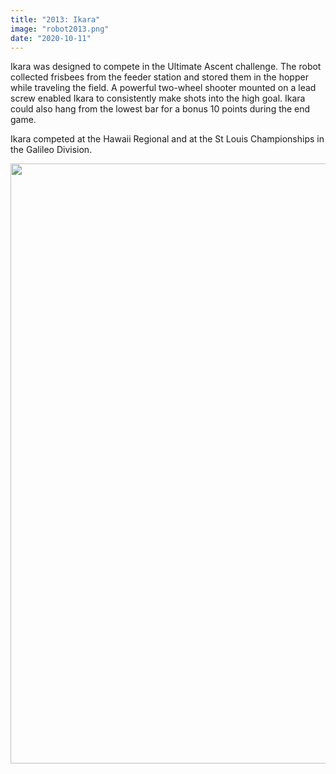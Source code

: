 ```yaml
---
title: "2013: Ikara"
image: "robot2013.png"
date: "2020-10-11"
---
```


Ikara was designed to compete in the Ultimate Ascent challenge. The robot collected frisbees from the feeder station and stored them in the hopper while traveling the field. A powerful two-wheel shooter mounted on a lead screw enabled Ikara to consistently make shots into the high goal. Ikara could also hang from the lowest bar for a bonus 10 points during the end game.

Ikara competed at the Hawaii Regional and at the St Louis Championships in the Galileo Division.

<Image src="/images/data/robots/2013robot.jpg" width="960" height="960" />
